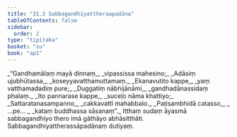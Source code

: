 ```yaml
---
title: "31.2 Sabbagandhiyattheraapadāna"
tableOfContents: false
sidebar:
  order: 2
type: "tipitaka"
basket: "su"
book: "ap1"
---
```



<DynamicBreadcrumb />

<Division number="5" book="ap1" bookNo="20" page="282">

<Paragraph number="3438" type="verses" book="ap1">
_“Gandhamālaṃ mayā dinnaṃ,_  
_vipassissa mahesino;_  
_Adāsiṃ ujubhūtassa,_  
_koseyyavatthamuttamaṃ._  

</Paragraph>

</Division>
<Division number="6" book="ap1" bookNo="20" page="282">

<Paragraph number="3439" type="verses" book="ap1">
_Ekanavutito kappe,_  
_yaṃ vatthamadadiṃ pure;_  
_Duggatiṃ nābhijānāmi,_  
_gandhadānassidaṃ phalaṃ._  

</Paragraph>

</Division>
<Division number="7" book="ap1" bookNo="20" page="282">

<Paragraph number="3440" type="verses" book="ap1">
_Ito pannarase kappe,_  
_suceḷo nāma khattiyo;_  
_Sattaratanasampanno,_  
_cakkavattī mahabbalo._  

</Paragraph>

</Division>
<Division number="8" book="ap1" bookNo="20" page="282">

<Paragraph number="3441" type="verses" book="ap1">
_Paṭisambhidā catasso,_  
_ …pe… _  
_kataṃ buddhassa sāsanaṃ”._  

</Paragraph>

<Paragraph number="3442" book="ap1">
Itthaṃ sudaṃ āyasmā sabbagandhiyo thero imā gāthāyo abhāsitthāti.

</Paragraph>
</Division>

<Paragraph number="3443" type="center" book="ap1">
Sabbagandhiyattherassāpadānaṃ dutiyaṃ.
</Paragraph>